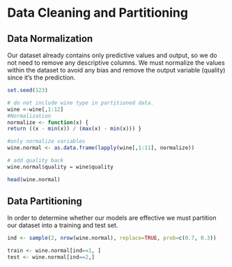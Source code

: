 # Data Cleaning and Partitioning

## Data Normalization
Our dataset already contains only predictive values and output, so we do not need to remove any descriptive columns.  We must normalize the values within the dataset to avoid any bias and remove the output variable (quality) since it's the prediction. 
```r
set.seed(123)

# do not include wine type in partitioned data.
wine <-wine[,1:12]
#Normalization
normalize <- function(x) {
return ((x - min(x)) / (max(x) - min(x))) }

#only normalize variables
wine.normal <- as.data.frame(lapply(wine[,1:11], normalize))

# add quality back 
wine.normal$quality = wine$quality

head(wine.normal)

```


## Data Partitioning

In order to determine whether our models are effective we must partition our dataset into a training and test set. 

```r


ind <- sample(2, nrow(wine.normal), replace=TRUE, prob=c(0.7, 0.3))

train <- wine.normal[ind==1, ]
test <- wine.normal[ind==2,]

```

